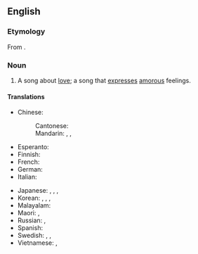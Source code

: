 {{also|lovesong}}
==English==
{{wikipedia}}

===Etymology===
From {{inh|en|enm|love song}}.

===Noun===
{{en-noun}}

# A song about [[love]]; a song that [[expresses]] [[amorous]] feelings.

====Translations====
{{trans-top|song about love}}
* Chinese:
*: Cantonese: {{t|yue|情歌|tr=cing4 go1}}
*: Mandarin: {{t+|cmn|情歌|tr=qínggē}}, {{t+|cmn|戀歌}}, {{t+|cmn|恋歌|tr=liàngē}}
* Esperanto: {{t|eo|amkanto}}
* Finnish: {{t+|fi|rakkauslaulu}}
* French: {{t|fr|[[chanson]] d'[[amour]]|f}}
* German: {{t+|de|Liebeslied|n}}
* Italian: {{t|it|[[canzone]] d'[[amore]]|f}}
{{trans-mid}}
* Japanese: {{t|ja|[[愛]]の[[歌]]|tr=あいのうた, ai no uta}}, {{t+|ja|ラブソング|tr=rabu songu}}, {{t|ja|恋歌|tr=れんか, renka}}, {{t+|ja|情歌|tr=じょうか, jōka}}
* Korean: {{t|ko|연가}}, {{t|ko|[[사랑]]의 [[노래]]}}, {{t+|ko|정가}}, {{t|ko|러브 송}}
* Malayalam: {{t|ml|പ്രണയഗാനം}}
* Maori: {{t|mi|waiata ipo}}, {{t|mi|waiata aroha}}
* Russian: {{t|ru|[[пе́сня]] о [[любовь|любви́]]|f}}, {{t|ru|[[любовный|любо́вная]] [[пе́сня]]|f}}
* Spanish: {{t|es|[[canción]] de [[amor]]|f}}
* Swedish: {{t+|sv|kärlekssång|c}}, {{t+|sv|kärleksvisa|c}}, {{t|sv|kärlekslåt|c}}
* Vietnamese: {{t+|vi|tình ca}}, {{t|vi|tình khúc}}
{{trans-bottom}}

{{C|en|Music|Love}}